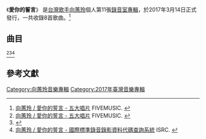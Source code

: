 {{Infobox Album
| Name  = 愛你的誓言
| Type  = 專輯
| Cover  = Mika Xiang 2017.jpeg
| Artist  = [[向蕙玲|向蕙玲]]
| Released   = 2017年3月14日<ref name="fiveMusic">[http://www.5music.com.tw/CDList-C.asp?cdno=438405678665 向蕙玲 / 愛你的誓言 - 五大唱片] {{Wayback|url=http://www.5music.com.tw/CDList-C.asp?cdno=438405678665 |date=20170317071402 }} FIVEMUSIC. {{zh-tw}}</ref>
| Recorded  = 2016年10月8日
| Genre = [[台語流行音樂|台語流行音樂]]
| Length = 
| Label = [[豪記唱片|豪記唱片]]
| Producer = 巴布
| Last album = [[女人心事|女人心事]]<br/><small>2016年</small>
| This album = '''愛你的誓言'''<br/><small>2017年</small>
| Next album = [[幸福的滋味_(專輯)|幸福的滋味]]<br/><small>2018年</small>
}}
《'''愛你的誓言'''》 是[[台灣|台灣]][[歌手|歌手]][[向蕙玲|向蕙玲]]個人第11張[[錄音室專輯|錄音室專輯]]，於2017年3月14日正式發行，一共收錄8首歌曲。<ref name="fiveMusic">[http://www.5music.com.tw/CDList-C.asp?cdno=438405678665 向蕙玲 / 愛你的誓言 - 五大唱片] {{Wayback|url=http://www.5music.com.tw/CDList-C.asp?cdno=438405678665 |date=20170317071402 }} FIVEMUSIC. {{zh-tw}}</ref>

==曲目==
<ref name="fiveMusic">[http://www.5music.com.tw/CDList-C.asp?cdno=438405678665 向蕙玲 / 愛你的誓言 - 五大唱片] FIVEMUSIC. {{zh-tw}}</ref><ref>{{Cite web |url=http://mojim.com/tw102501x10.htm |title=向蕙玲 / 愛你的誓言 - 魔鏡歌詞網 |accessdate=2017-03-09 |archive-date=2017-03-17 |archive-url=https://web.archive.org/web/20170317054600/http://mojim.com/tw102501x10.htm |dead-url=no }}</ref><ref>[http://isrc.ncl.edu.tw/music_view.aspx?item=19229 向蕙玲 / 愛你的誓言 - 國際標準錄音錄影資料代碼查詢系統] {{Wayback|url=http://isrc.ncl.edu.tw/music_view.aspx?item=19229 |date=20170316204304 }} ISRC. {{zh-tw}}</ref>
{{Tracklist
| title1 = 感恩的滋味
| music1 = 毛毛
| lyrics1 = 毛毛
| arranger1 = 康亦壯 
| longnote1 = 
| length1 = 

| title2 = 愛你的誓言 
| music2 = 石國人
| lyrics2 = 石國人 
| arranger2 = Jay
| longnote2 = 三立《[[甘味人生|甘味人生]]》片頭曲
| length2 = 

| title3 = 真心的愛
| music3 =石國人 
| lyrics3 =石國人 
| arranger3 =Jay 
| longnote3 = [[陳隨意|陳隨意]] 對唱<br>三立《[[甘味人生|甘味人生]]》片尾曲
| length3 = 

| title4 = 女人的愛
| music4 = 陳英吉
| lyrics4 = 陳英吉
| arranger4 = 康亦壯
| longnote4 = 
| length4 =

| title5 = 為愛走千里
| music5 = 蕭蔓萱
| lyrics5 = 巴布
| arranger5 = 尤景仰
| longnote5 = 
| length5 = 

| title6 = 傷心的我
| music6 = 郭之儀
| lyrics6 = 郭之儀
| arranger6 = 尤景仰
| longnote6 = 
| length6 = 

| title7 = 孤單的城市
| music7 = 如意
| lyrics7 = 如意
| arranger7 = 張振-{杰}-
| longnote7 = 
| length7 = 

| title8 = 但是又何奈
| music8 = 蕭蔓萱
| lyrics8 = 巴布
| arranger8 = Simon
| longnote8 = 
| length8 = 

| total_length = 
}}

==參考文獻==
<references/>
[[Category:向蕙玲音樂專輯|Category:向蕙玲音樂專輯]]
[[Category:2017年臺灣音樂專輯|Category:2017年臺灣音樂專輯]]